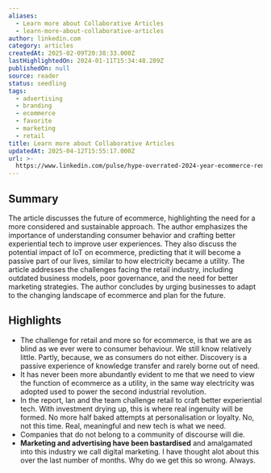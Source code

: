 ```yaml
---
aliases:
  - Learn more about Collaborative Articles
  - learn-more-about-collaborative-articles
author: linkedin.com
category: articles
createdAt: 2025-02-09T20:38:33.000Z
lastHighlightedOn: 2024-01-11T15:34:48.209Z
publishedOn: null
source: reader
status: seedling
tags:
  - advertising
  - branding
  - ecommerce
  - favorite
  - marketing
  - retail
title: Learn more about Collaborative Articles
updatedAt: 2025-04-12T15:55:17.000Z
url: >-
  https://www.linkedin.com/pulse/hype-overrated-2024-year-ecommerce-renaissance-vinny-o-brien-zoe8e%3FtrackingId=8CohMJ4QSua69IrEo%252FnKgQ%253D%253D/?trackingId=8CohMJ4QSua69IrEo%2FnKgQ%3D%3D
---
```

## Summary

The article discusses the future of ecommerce, highlighting the need for a more considered and sustainable approach. The author emphasizes the importance of understanding consumer behavior and crafting better experiential tech to improve user experiences. They also discuss the potential impact of IoT on ecommerce, predicting that it will become a passive part of our lives, similar to how electricity became a utility. The article addresses the challenges facing the retail industry, including outdated business models, poor governance, and the need for better marketing strategies. The author concludes by urging businesses to adapt to the changing landscape of ecommerce and plan for the future.

## Highlights

- The challenge for retail and more so for ecommerce, is that we are as blind as we ever were to consumer behaviour. We still know relatively little. Partly, because, we as consumers do not either. Discovery is a passive experience of knowledge transfer and rarely borne out of need.
- It has never been more abundantly evident to me that we need to view the function of ecommerce as a utility, in the same way electricity was adopted used to power the second industrial revolution.
- In the report, Ian and the team challenge retail to craft better experiential tech. With investment drying up, this is where real ingenuity will be formed. No more half baked attempts at personalisation or loyalty. No, not this time. Real, meaningful and new tech is what we need.
- Companies that do not belong to a community of discourse will die.
- **Marketing and advertising have been bastardised** and amalgamated into this industry we call digital marketing. I have thought alot about this over the last number of months. Why do we get this so wrong. Always.
